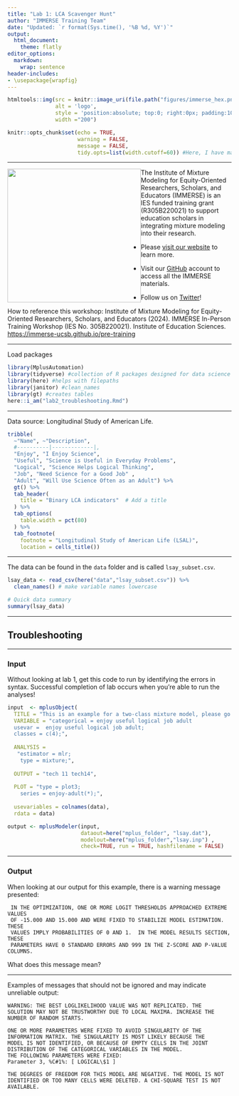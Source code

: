 ```yaml
---
title: "Lab 1: LCA Scavenger Hunt"
author: "IMMERSE Training Team"
date: "Updated: `r format(Sys.time(), '%B %d, %Y')`"
output:
  html_document:
    theme: flatly
editor_options:
  markdown:
    wrap: sentence
header-includes:
- \usepackage{wrapfig}     
---
```


```r
htmltools::img(src = knitr::image_uri(file.path("figures/immerse_hex.png")), 
               alt = 'logo', 
               style = 'position:absolute; top:0; right:0px; padding:10px;',
               width ="200")
```

```r
knitr::opts_chunk$set(echo = TRUE, 
                      warning = FALSE,
                      message = FALSE,
                      tidy.opts=list(width.cutoff=60)) #Here, I have made it so that when you knit your .rmd, warnings and messages will not show up in the html markdown. 
```

------------------------------------------------------------------------

![](figures/IESNewLogo.jpg){style="float: left;" width="300"}

The Institute of Mixture Modeling for Equity-Oriented Researchers, Scholars, and Educators (IMMERSE) is an IES funded training grant (R305B220021) to support education scholars in integrating mixture modeling into their research.

-   Please [visit our website](https://immerse.education.ucsb.edu/) to learn more.

-   Visit our [GitHub](https://github.com/immerse-ucsb) account to access all the IMMERSE materials.

-   Follow us on [Twitter](https://twitter.com/IMMERSE_UCSB)!

How to reference this workshop: Institute of Mixture Modeling for Equity-Oriented Researchers, Scholars, and Educators (2024).
IMMERSE In-Person Training Workshop (IES No. 305B220021).
Institute of Education Sciences.
<https://immerse-ucsb.github.io/pre-training>

------------------------------------------------------------------------

Load packages

```r
library(MplusAutomation)
library(tidyverse) #collection of R packages designed for data science
library(here) #helps with filepaths
library(janitor) #clean_names
library(gt) #creates tables
here::i_am("lab2_troubleshooting.Rmd")
```
------------------------------------------------------------------------

Data source: Longitudinal Study of American Life.

```r
tribble(
  ~"Name", ~"Description", 
  #----------|-------------|,
  "Enjoy", "I Enjoy Science",
  "Useful", "Science is Useful in Everyday Problems",
  "Logical", "Science Helps Logical Thinking",
  "Job", "Need Science for a Good Job" ,
  "Adult", "Will Use Science Often as an Adult") %>% 
  gt() %>% 
  tab_header(
    title = "Binary LCA indicators"  # Add a title
  ) %>%
  tab_options(
    table.width = pct(80)
  ) %>%
  tab_footnote(
    footnote = "Longitudinal Study of American Life (LSAL)",
    location = cells_title())
```

------------------------------------------------------------------------

The data can be found in the `data` folder and is called `lsay_subset.csv`.

```r
lsay_data <- read_csv(here("data","lsay_subset.csv")) %>% 
  clean_names() # make variable names lowercase

# Quick data summary
summary(lsay_data)
```

------------------------------------------------------------------------

## Troubleshooting

------------------------------------------------------------------------

### Input

Without looking at lab 1, get this code to run by identifying the errors in syntax.
Successful completion of lab occurs when you're able to run the analyses!

```r
input  <- mplusObject(
  TITLE = "This is an example for a two-class mixture model, please go through the input file and fix any problems that you see.", 
  VARIABLE = "categorical = enjoy useful logical job adult
  usevar =  enjoy useful logical job adult;
  classes = c(4);",
  
  ANALYSIS = 
   "estimator = mlr; 
    type = mixture;",
  
  OUTPUT = "tech 11 tech14",
  
  PLOT = "type = plot3; 
    series = enjoy-adult(*);",
  
  usevariables = colnames(data),
  rdata = data)

output <- mplusModeler(input,
                       dataout=here("mplus_folder", "lsay.dat"),
                       modelout=here("mplus_folder","lsay.inp") ,
                       check=TRUE, run = TRUE, hashfilename = FALSE)
```

------------------------------------------------------------------------

### Output

When looking at our output for this example, there is a warning message presented:

```         
 IN THE OPTIMIZATION, ONE OR MORE LOGIT THRESHOLDS APPROACHED EXTREME VALUES
 OF -15.000 AND 15.000 AND WERE FIXED TO STABILIZE MODEL ESTIMATION.  THESE
 VALUES IMPLY PROBABILITIES OF 0 AND 1.  IN THE MODEL RESULTS SECTION, THESE
 PARAMETERS HAVE 0 STANDARD ERRORS AND 999 IN THE Z-SCORE AND P-VALUE COLUMNS.
```

What does this message mean?

------------------------------------------------------------------------

Examples of messages that should not be ignored and may indicate unreliable output:

```
WARNING: THE BEST LOGLIKELIHOOD VALUE WAS NOT REPLICATED. THE
SOLUTION MAY NOT BE TRUSTWORTHY DUE TO LOCAL MAXIMA. INCREASE THE
NUMBER OF RANDOM STARTS.
```

```
ONE OR MORE PARAMETERS WERE FIXED TO AVOID SINGULARITY OF THE
INFORMATION MATRIX. THE SINGULARITY IS MOST LIKELY BECAUSE THE
MODEL IS NOT IDENTIFIED, OR BECAUSE OF EMPTY CELLS IN THE JOINT
DISTRIBUTION OF THE CATEGORICAL VARIABLES IN THE MODEL.
THE FOLLOWING PARAMETERS WERE FIXED:
Parameter 3, %C#1%: [ LOGICAL\$1 ]
```

```
THE DEGREES OF FREEDOM FOR THIS MODEL ARE NEGATIVE. THE MODEL IS NOT
IDENTIFIED OR TOO MANY CELLS WERE DELETED. A CHI-SQUARE TEST IS NOT
AVAILABLE.
```
